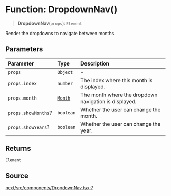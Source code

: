 # Function: DropdownNav()

> **DropdownNav**(`props`): `Element`

Render the dropdowns to navigate between months.

## Parameters

| Parameter | Type | Description |
| :------ | :------ | :------ |
| `props` | `Object` | - |
| `props.index` | `number` | The index where this month is displayed. |
| `props.month` | [`Month`](/api/next/classes/Month.mdx) | The month where the dropdown navigation is displayed. |
| `props.showMonths`? | `boolean` | Whether the user can change the month. |
| `props.showYears`? | `boolean` | Whether the user can change the year. |

## Returns

`Element`

## Source

[next/src/components/DropdownNav.tsx:7](https://github.com/gpbl/react-day-picker/blob/86f49ff11/next/src/components/DropdownNav.tsx#L7)
